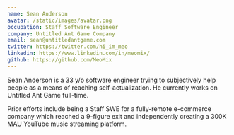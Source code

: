```yaml
---
name: Sean Anderson
avatar: /static/images/avatar.png
occupation: Staff Software Engineer
company: Untitled Ant Game Company
email: sean@untitledantgame.com
twitter: https://twitter.com/hi_im_meo
linkedin: https://www.linkedin.com/in/meomix/
github: https://github.com/MeoMix
---
```


Sean Anderson is a 33 y/o software engineer trying to subjectively help people as a means of reaching self-actualization. He currently works on Untitled Ant Game full-time.

Prior efforts include being a Staff SWE for a fully-remote e-commerce company which reached a 9-figure exit and independently creating a 300K MAU YouTube music streaming platform.


